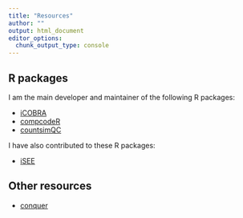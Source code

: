 ```yaml
---
title: "Resources"
author: ""
output: html_document
editor_options: 
  chunk_output_type: console
---
```


## R packages

I am the main developer and maintainer of the following R packages:

- [iCOBRA](http://bioconductor.org/packages/iCOBRA/)
- [compcodeR](http://bioconductor.org/packages/compcodeR)
- [countsimQC](https://github.com/csoneson/countsimQC)

I have also contributed to these R packages:

- [iSEE](https://github.com/csoneson/iSEE)

## Other resources

- [conquer](http://imlspenticton.uzh.ch:3838/conquer/)